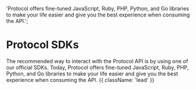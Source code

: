 
  'Protocol offers fine-tuned JavaScript, Ruby, PHP, Python, and Go libraries to make your life easier and give you the best experience when consuming the API.';


# Protocol SDKs

The recommended way to interact with the Protocol API is by using one of our official SDKs. Today, Protocol offers fine-tuned JavaScript, Ruby, PHP, Python, and Go libraries to make your life easier and give you the best experience when consuming the API. {{ className: 'lead' }}

<Libraries />
